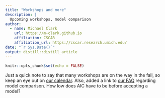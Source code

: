 ```yaml
---
title: "Workshops and more"
description: |
  Upcoming workshops, model comparison
author:
  - name: Michael Clark 
    url: https://m-clark.github.io
    affiliation: CSCAR
    affiliation_url: https://cscar.research.umich.edu/
date: "`r Sys.Date()`"
output: distill::distill_article
---
```


```r
knitr::opts_chunk$set(echo = FALSE)
```


Just a quick note to say that many workshops are on the way in the fall, so keep an eye out on [our calendar](https://cscar.research.umich.edu/events/category/workshops/).  Also, added a link to [our FAQ](https://cscar.github.io/statistics.html#miscellaneousfrequently-asked-questions) regarding model comparison.  How low does AIC have to be before accepting a model?






